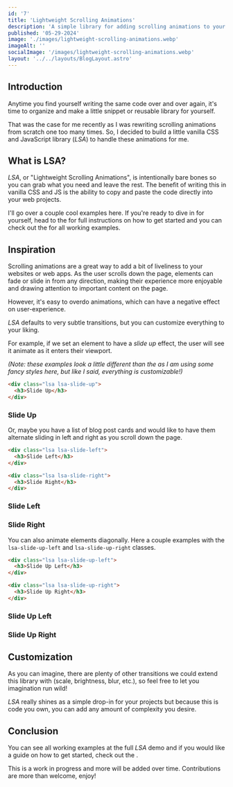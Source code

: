 ```yaml
---
id: '7'
title: 'Lightweight Scrolling Animations'
description: 'A simple library for adding scrolling animations to your web projects'
published: '05-29-2024'
image: './images/lightweight-scrolling-animations.webp'
imageAlt: ''
socialImage: '/images/lightweight-scrolling-animations.webp'
layout: '../../layouts/BlogLayout.astro'
---
```



<PostHeader image={headerImage} frontmatter={frontmatter} />

## Introduction

Anytime you find yourself writing the same code over and over again, it's time to organize and make a little snippet or reusable library for yourself.

That was the case for me recently as I was rewriting scrolling animations from scratch one too many times. So, I decided to build a little vanilla CSS and JavaScript library (_LSA_) to handle these animations for me.

## What is LSA?

_LSA_, or "Lightweight Scrolling Animations", is intentionally bare bones so you can grab what you need and leave the rest. The benefit of writing this in vanilla CSS and JS is the ability to copy and paste the code directly into your web projects.

I'll go over a couple cool examples here. If you're ready to dive in for yourself, head to the <Link href="https://github.com/wave-land-web/lsa" text="GitHub repo" newWindow={true} /> for full instructions on how to get started and you can check out the <Link href="https://lsa-lib.netlify.app/" text="demo site" newWindow={true} /> for all working examples.

## Inspiration

Scrolling animations are a great way to add a bit of liveliness to your websites or web apps. As the user scrolls down the page, elements can fade or slide in from any direction, making their experience more enjoyable and drawing attention to important content on the page.

However, it's easy to overdo animations, which can have a negative effect on user-experience.

_LSA_ defaults to very subtle transitions, but you can customize everything to your liking.

For example, if we set an element to have a _slide up_ effect, the user will see it animate as it enters their viewport.

_(Note: these examples look a little different than the <Link href="https://lsa-lib.netlify.app/" text="demo site" newWindow={true} /> as I am using some fancy <Link href="https://tailwindcss.com" text="Tailwind" newWindow={true} /> styles here, but like I said, everything is customizable!)_

```html
<div class="lsa lsa-slide-up">
  <h3>Slide Up</h3>
</div>
```

<Card class="lsa lsa-slide-up bg-blue text-white dark:text-darkBlue my-[1lh] flex items-center justify-center">
  <h3 class="!mt-0">Slide Up</h3>
</Card>

Or, maybe you have a list of blog post cards and would like to have them alternate sliding in left and right as you scroll down the page.

```html
<div class="lsa lsa-slide-left">
  <h3>Slide Left</h3>
</div>

<div class="lsa lsa-slide-right">
  <h3>Slide Right</h3>
</div>
```

<Card class="lsa lsa-slide-left bg-blue text-white dark:text-darkBlue my-[1lh] flex items-center justify-center">
  <h3 class="!mt-0">Slide Left</h3>
</Card>
<Card class="lsa lsa-slide-right bg-blue text-white dark:text-darkBlue my-[1lh] flex items-center justify-center">
  <h3 class="!mt-0">Slide Right</h3>
</Card>

You can also animate elements diagonally. Here a couple examples with the `lsa-slide-up-left` and `lsa-slide-up-right` classes.

```html
<div class="lsa lsa-slide-up-left">
  <h3>Slide Up Left</h3>
</div>

<div class="lsa lsa-slide-up-right">
  <h3>Slide Up Right</h3>
</div>
```

<Card class="lsa lsa-slide-up-left bg-blue text-white dark:text-darkBlue my-[1lh] flex items-center justify-center">
  <h3 class="!mt-0">Slide Up Left</h3>
</Card>
<Card class="lsa lsa-slide-up-right bg-blue text-white dark:text-darkBlue my-[1lh flex items-center justify-center">
  <h3 class="!mt-0">Slide Up Right</h3>
</Card>

## Customization

As you can imagine, there are plenty of other transitions we could extend this library with (scale, brightness, blur, etc.), so feel free to let you imagination run wild!

_LSA_ really shines as a simple drop-in for your projects but because this is code you own, you can add any amount of complexity you desire.

## Conclusion

You can see all working examples at the full _LSA_ demo <Link href="https://lsa-lib.netlify.app/" text="here" newWindow={true} /> and if you would like a guide on how to get started, check out the <Link href="https://github.com/wave-land-web/lsa" text="GitHub repo" newWindow={true} />.

This is a work in progress and more will be added over time. Contributions are more than welcome, enjoy!
